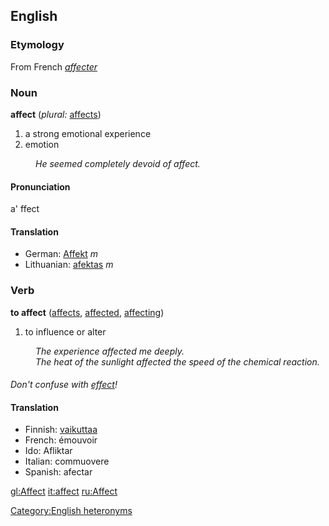 ==English==

===Etymology===
From French ''[[affecter]]''

===Noun===
'''affect'''  (''plural:'' [[affects]])
#a strong emotional experience
#emotion
:''He seemed completely devoid of affect.''

==== Pronunciation ====
a' ffect

==== Translation ====

*German: [[Affekt]] ''m''
*Lithuanian: [[afektas]] ''m''

===Verb===
'''to affect'''  ([[affects]], [[affected]], [[affecting]])
#to influence or alter
:''The experience affected me deeply.''
:''The heat of the sunlight affected the speed of the chemical reaction.''

===={{usage}}====
''Don't confuse with [[effect]]!''

====Translation====

*Finnish: [[vaikuttaa]]
*French: émouvoir
*Ido: Afliktar
*Italian: commuovere
*Spanish: afectar

[[gl:Affect]]
[[it:affect]]
[[ru:Affect]]

[[Category:English heteronyms]]